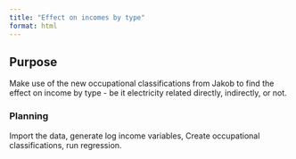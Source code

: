 ```yaml
---
title: "Effect on incomes by type"
format: html
---
```


## Purpose

Make use of the new occupational classifications from Jakob to find the effect on income by type - be it electricity related directly, indirectly, or not.

### Planning

Import the data, generate log income variables, Create occupational classifications, run regression.

```python

```

